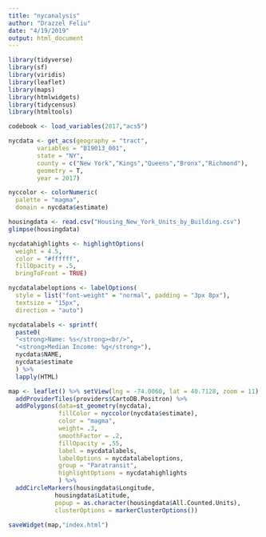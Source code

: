 ```yaml
---
title: "nycanalysis"
author: "Drazzel Feliu"
date: "4/19/2019"
output: html_document
---
```


```r
library(tidyverse)
library(sf)
library(viridis)
library(leaflet)
library(maps)
library(htmlwidgets)
library(tidycensus)
library(htmltools)
```

```r
codebook <- load_variables(2017,"acs5")
```

```r
nycdata <- get_acs(geography = "tract",
        variables = "B19013_001",
        state = "NY",
        county = c("New York","Kings","Queens","Bronx","Richmond"),
        geometry = T,
        year = 2017)

nyccolor <- colorNumeric(
  palette = "magma",
  domain = nycdata$estimate)
```

```r
housingdata <- read.csv("Housing_New_York_Units_by_Building.csv")
glimpse(housingdata)
```

```r
nycdatahighlights <- highlightOptions(
  weight = 4.5,
  color = "#ffffff",
  fillOpacity = .5,
  bringToFront = TRUE)

nycdatalabeloptions <- labelOptions(
  style = list("font-weight" = "normal", padding = "3px 8px"),
  textsize = "15px",
  direction = "auto")
```

```r
nycdatalabels <- sprintf(
  paste0(
  "<strong>Name: %s</strong><br/>",
  "<strong>Median Income: %g</strong>"),
  nycdata$NAME,
  nycdata$estimate
  ) %>% 
  lapply(HTML)
```


```r
map <- leaflet() %>% setView(lng = -74.0060, lat = 40.7128, zoom = 11) %>% 
  addProviderTiles(providers$CartoDB.Positron) %>% 
  addPolygons(data=st_geometry(nycdata),
              fillColor = nyccolor(nycdata$estimate),
              color = "magma",
              weight= .3,
              smoothFactor = .2,
              fillOpacity = .55,
              label = nycdatalabels,
              labelOptions = nycdatalabeloptions,
              group = "Paratransit",
              highlightOptions = nycdatahighlights
              ) %>% 
  addCircleMarkers(housingdata$Longitude, 
             housingdata$Latitude, 
             popup = as.character(housingdata$All.Counted.Units),
             clusterOptions = markerClusterOptions())
```

```r
saveWidget(map,"index.html")
```

